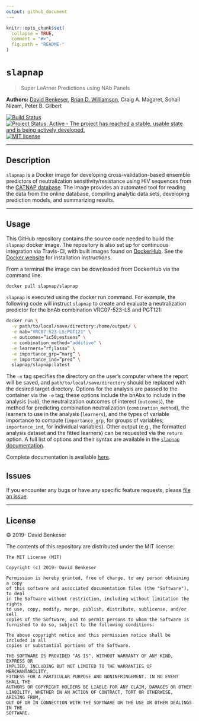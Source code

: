 ```yaml
---
output: github_document
---
```


```r
knitr::opts_chunk$set(
  collapse = TRUE,
  comment = "#>",
  fig.path = "README-"
)
```

# `slapnap`

> Super LeArner Predictions using NAb Panels

__Authors:__ [David Benkeser](https://www.github.com/benkeser/), [Brian D. Williamson](https://www.github.com/bdwilliamson/), Craig A. Magaret, Sohail Nizam, Peter B. Gilbert

[![Build Status](https://travis-ci.com/benkeser/slapnap.svg?token=WgmsWkd2hyf88ZxhK8bp&branch=master)](https://travis-ci.com/benkeser/slapnap)
[![Project Status: Active - The project has reached a stable, usable state and is being actively developed.](http://www.repostatus.org/badges/latest/active.svg)](http://www.repostatus.org/#active)
[![MIT license](http://img.shields.io/badge/license-MIT-brightgreen.svg)](http://opensource.org/licenses/MIT)
<!-- [![DOI](https://zenodo.org/badge/75324341.svg)](https://zenodo.org/badge/latestdoi/75324341) -->

---

## Description

`slapnap` is a Docker image for developing cross-validation-based ensemble predictors of neutralization sensitivity/resistance using HIV sequences from the [CATNAP database](http://www.hiv.lanl.gov/). The image provides an automated tool for reading the data from the online database, compiling analytic data sets, developing prediction models, and summarizing results.

---

## Usage

This GitHub repository contains the source code needed to build the `slapnap` docker image. The repository is also set up for continuous integration via Travis-CI, with built images found on [DockerHub](https://cloud.docker.com/u/slapnap/repository/docker/slapnap/slapnap). See the [Docker website](https://docs.docker.com/docker-for-windows/install/) for installation instructions.

From a terminal the image can be downloaded from DockerHub via the command line.

```bash
docker pull slapnap/slapnap
```

`slapnap` is executed using the docker run command. For example, the following code will instruct `slapnap` to create and evaluate a neutralization predictor for the bnAb combination VRC07-523-LS and PGT121:

```bash
docker run \
  -v path/to/local/save/directory:/home/output/ \
  -e nab="VRC07-523-LS;PGT121" \
  -e outcomes=”ic50;estsens” \
  -e combination_method="additive" \
  -e learners=”rf;lasso” \
  -e importance_grp=”marg” \
  -e importance_ind=”pred” \
  slapnap/slapnap:latest
```

The `–v` tag specifies the directory on the user’s computer where the report will be saved, and `path/to/local/save/directory` should be replaced with the desired target directory.  Options for the analysis are passed to the container via the `-e` tag; these options include the bnAbs to include in the analysis (`nab`), the neutralization outcomes of interest (`outcomes`), the method for predicting combination neutralization (`combination_method`), the learners to use in the analysis (`learners`), and the types of variable importance to compute (`importance_grp`, for groups of variables; `importance_ind`, for individual variables). Other output (e.g., the formatted analysis dataset and the fitted learners) can be requested via the `return` option. A full list of options and their syntax are available in the [`slapnap` documentation](https://benkeser.github.io/slapnap/3-sec-runningcontainer.html).

Complete documentation is available [here](https://benkeser.github.io/slapnap/).

## Issues

If you encounter any bugs or have any specific feature requests, please [file an
issue](https://github.com/benkeser/slapnap/issues).

---

## License

&copy; 2019- David Benkeser

The contents of this repository are distributed under the MIT license:
```
The MIT License (MIT)

Copyright (c) 2019- David Benkeser

Permission is hereby granted, free of charge, to any person obtaining a copy
of this software and associated documentation files (the "Software"), to deal
in the Software without restriction, including without limitation the rights
to use, copy, modify, merge, publish, distribute, sublicense, and/or sell
copies of the Software, and to permit persons to whom the Software is
furnished to do so, subject to the following conditions:

The above copyright notice and this permission notice shall be included in all
copies or substantial portions of the Software.

THE SOFTWARE IS PROVIDED "AS IS", WITHOUT WARRANTY OF ANY KIND, EXPRESS OR
IMPLIED, INCLUDING BUT NOT LIMITED TO THE WARRANTIES OF MERCHANTABILITY,
FITNESS FOR A PARTICULAR PURPOSE AND NONINFRINGEMENT. IN NO EVENT SHALL THE
AUTHORS OR COPYRIGHT HOLDERS BE LIABLE FOR ANY CLAIM, DAMAGES OR OTHER
LIABILITY, WHETHER IN AN ACTION OF CONTRACT, TORT OR OTHERWISE, ARISING FROM,
OUT OF OR IN CONNECTION WITH THE SOFTWARE OR THE USE OR OTHER DEALINGS IN THE
SOFTWARE.
```
